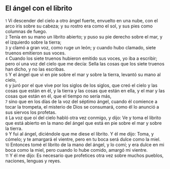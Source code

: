 == El ángel con el librito ==

{{anchor|1}} <small>1</small> Vi descender del cielo a otro ángel fuerte, envuelto en una nube, con el arco iris sobre su cabeza; y su rostro era como el sol, y sus pies como columnas de fuego.<br>
{{anchor|2}} <small>2</small> Tenía en su mano un librito abierto; y puso su pie derecho sobre el mar, y el izquierdo sobre la tierra;<br>
{{anchor|3}} <small>3</small> y clamó a gran voz, como ruge un león; y cuando hubo clamado, siete truenos emitieron sus voces.<br>
{{anchor|4}} <small>4</small> Cuando los siete truenos hubieron emitido sus voces, yo iba a escribir; pero oí una voz del cielo que me decía: Sella las cosas que los siete truenos han dicho, y no las escribas.<br>
{{anchor|5}} <small>5</small> Y el ángel que vi en pie sobre el mar y sobre la tierra, levantó su mano al cielo,<br>
{{anchor|6}} <small>6</small> y juró por el que vive por los siglos de los siglos, que creó el cielo y las cosas que están en él, y la tierra y las cosas que están en ella, y el mar y las cosas que están en él, que el tiempo no sería más,<br>
{{anchor|7}} <small>7</small> sino que en los días de la voz del séptimo ángel, cuando él comience a tocar la trompeta, el misterio de Dios se consumará, como él lo anunció a sus siervos los profetas.<br>
{{anchor|8}} <small>8</small> La voz que oí del cielo habló otra vez conmigo, y dijo: Ve y toma el librito que está abierto en la mano del ángel que está en pie sobre el mar y sobre la tierra.<br>
{{anchor|9}} <small>9</small> Y fui al ángel, diciéndole que me diese el librito. Y él me dijo: Toma, y cómelo; y te amargará el vientre, pero en tu boca será dulce como la miel.<br>
{{anchor|10}} <small>10</small> Entonces tomé el librito de la mano del ángel, y lo comí; y era dulce en mi boca como la miel, pero cuando lo hube comido, amargó mi vientre.<br>
{{anchor|11}} <small>11</small> Y él me dijo: Es necesario que profetices otra vez sobre muchos pueblos, naciones, lenguas y reyes.<br>
